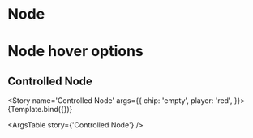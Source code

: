 

<Meta title='Board/Parts/Node' component={Node} />

# Node

<Preview>
  <Story name='Node'>
    <Node chip='blue' player='red' />
  </Story>
</Preview>

# Node hover options

<Preview>
  <Story name='Node hover options'>
    <div style={{ height: '75px' }}>
      <Node chip='empty' player='red' />
      <Node chip='empty' player='red' />
    </div>
    <div>
      <Node chip='blue' player='red' />
      <Node chip='red' player='red' />
    </div>
    <div style={{ height: '75px' }}>
      <Node chip='empty' player='blue' />
      <Node chip='empty' player='blue' />
    </div>
    <div>
      <Node chip='blue' player='red' />
      <Node chip='red' player='red' />
    </div>
  </Story>
</Preview>

## Controlled Node


<Story
  name='Controlled Node'
  args={{
    chip: 'empty',
    player: 'red',
  }}>
  {Template.bind({})}
</Story>

<ArgsTable story={'Controlled Node'} />
